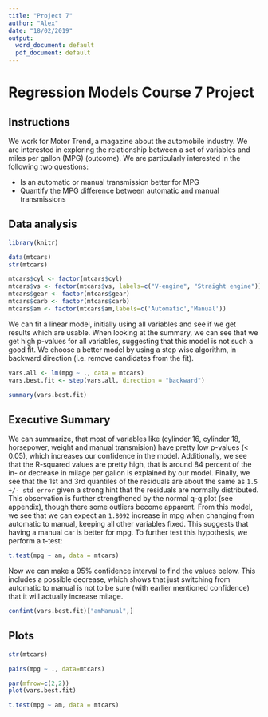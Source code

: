 ---
title: "Project 7"
author: "Alex"
date: "18/02/2019"
output:
  word_document: default
  pdf_document: default
---


# Regression Models Course 7 Project 

## Instructions

We work for Motor Trend, a magazine about the automobile industry. We are interested in exploring the relationship between a set of variables and miles per gallon (MPG) (outcome). We are particularly interested in the following two questions:

- Is an automatic or manual transmission better for MPG
- Quantify the MPG difference between automatic and manual transmissions


## Data analysis

```{r}
library(knitr)
```

```{r}
data(mtcars)
str(mtcars)  
```


```{r}
mtcars$cyl <- factor(mtcars$cyl)
mtcars$vs <- factor(mtcars$vs, labels=c("V-engine", "Straight engine"))
mtcars$gear <- factor(mtcars$gear)
mtcars$carb <- factor(mtcars$carb)
mtcars$am <- factor(mtcars$am,labels=c('Automatic','Manual'))
```

We can fit a linear model, initially using all variables and see if we get results which are usable. When looking at the summary, we can see that we get high p-values for all variables, suggesting that this model is not such a good fit. We choose a better model by using a step wise algorithm, in backward direction (i.e. remove candidates from the fit).

```{r, results="hide"}
vars.all <- lm(mpg ~ ., data = mtcars)
vars.best.fit <- step(vars.all, direction = "backward")
```

```{r}
summary(vars.best.fit)
```

## Executive Summary

We can summarize, that most of variables like (cylinder 16, cylinder 18, horsepower, weight and manual transmision) have pretty low p-values (< 0.05), which increases our confidence in the model. Additionally, we see that the R-squared values are pretty high, that is around 84 percent of the in- or decrease in milage per gallon is explained by our model. Finally, we see that the 1st and 3rd quantiles of the residuals are about the same as `1.5 +/- std error` given a strong hint that the residuals are normally distributed. This observation is further strengthened by the normal q-q plot (see appendix), though there some outliers become apparent.
From this model, we see that we can expect an `1.8092` increase in mpg when changing from automatic to manual, keeping all other variables fixed. This suggests that having a manual car is better for mpg. To further test this hypothesis, we perform a t-test:

```{r, results="hide"}
t.test(mpg ~ am, data = mtcars)
```

Now we can make a 95% confidence interval to find the values below. This includes a possible decrease, which shows that just switching from automatic to manual is not to be sure (with earlier mentioned confidence) that it will actually increase milage.

```{r}
confint(vars.best.fit)["amManual",]
```

## Plots 

```{r}
str(mtcars)
```

```{r, results="hide"}
pairs(mpg ~ ., data=mtcars)
```

```{r, results="hide"}
par(mfrow=c(2,2))
plot(vars.best.fit)
```

```{r}
t.test(mpg ~ am, data = mtcars)
```











